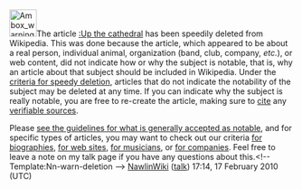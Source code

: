 <article id="26235797" title=User talk:Mgp7061>
	<talkpage id="26235797" title="User talk:Mgp7061">

{{Quote box
 | quote  = You may wish to consider using a Wizard to help you create articles. See the [[Wikipedia:Article wizard2.0|Article Wizard]].'''''
 | source = Thank you.
 | width  = 20%
 | align  = right
}}
[[Image:Ambox warning pn.svg|48px|left]]The article [[:Up the cathedral]] has been speedily deleted from Wikipedia. This was done because the article, which appeared to be about a real person, individual animal, organization (band, club, company, ''etc.''), or web content, did not indicate how or why the subject is notable, that is, why an article about that subject should be included in Wikipedia. Under the [[WP:CSD#Articles|criteria for speedy deletion]], articles that do not indicate the notability of the subject may be deleted at any time. If you can indicate why the subject is really notable, you are free to re-create the article, making sure to [[Wikipedia:Citing sources|cite]] any [[Wikipedia:Verifiability|verifiable sources]].

Please [[Wikipedia:Notability|see the guidelines for what is generally accepted as notable]], and for specific types of articles, you may want to check out our criteria [[Wikipedia:Notability (people)|for biographies]], [[WP:WEB|for web sites]], [[WP:MUSIC|for musicians]], or [[WP:CORP|for companies]]. Feel free to leave a note on my talk page if you have any questions about this.&lt;!-- Template:Nn-warn-deletion --&gt;  [[User:NawlinWiki|NawlinWiki]] ([[User talk:NawlinWiki|talk]]) 17:14, 17 February 2010 (UTC)
	</talkpage>
</article>